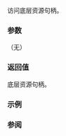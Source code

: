 {{cpp/experimental/unique_resource/title|get}}
{{cpp/experimental/unique_resource/navbar}}

{{ddcl | since=libfund_ts_3 |
const R&amp; get() const noexcept;
}}

访问底层资源句柄。

===参数===
（无）

===返回值===
底层资源句柄。

===示例===
{{example}}

===参阅===
{{dsc begin}}
{{dsc inc | cpp/experimental/unique_resource/dsc operator*}}
{{dsc inc | cpp/memory/unique_ptr/dsc get}}
{{dsc end}}

{{langlinks|en|ja}}